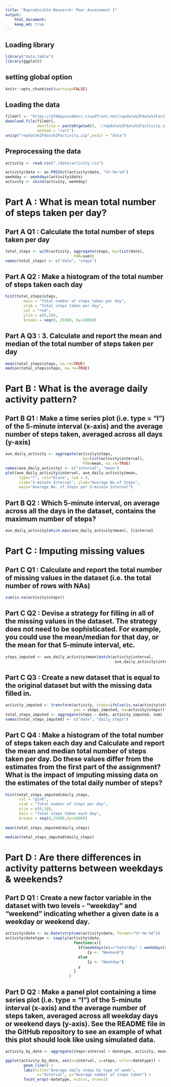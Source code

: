 ```yaml
---
title: "Reproducible Research: Peer Assessment 1"
output: 
    html_document: 
    keep_md: true
---
```

## Loading library
```r
library("data.table")
library(ggplot2)
```

## setting global option
```r
knitr::opts_chunk$set(warning=FALSE)
```

## Loading the data
```r
fileUrl <- "https://d396qusza40orc.cloudfront.net/repdata%2Fdata%2Factivity.zip"
download.file(fileUrl, 
              destfile = paste0(getwd(), '/repdata%2Fdata%2Factivity.zip'),
              method = "curl")
unzip("repdata%2Fdata%2Factivity.zip",exdir = "data")
```

## Preprocessing the data
```r
activity <- read.csv("./data/activity.csv")

activity$date <- as.POSIXct(activity$date, "%Y-%m-%d")
weekday <- weekdays(activity$date)
activity <- cbind(activity, weekday)
```

# Part A : What is mean total number of steps taken per day?

## Part A Q1 : Calculate the total number of steps taken per day
```r
total_steps <- with(activity, aggregate(steps, by=list(date),
                              FUN=sum))
names(total_steps) <- c("date", "steps")
```

## Part A Q2 : Make a histogram of the total number of steps taken each day
```r
hist(total_steps$steps,
        main = "Total number of steps taken per day",
        xlab = "Total steps taken per day",
        col = "red",
        ylim = c(0,20),
        breaks = seq(0, 25000, by=1000))
```
        
## Part A Q3 : 3.	Calculate and report the mean and median of the total number of steps taken per day
```r
mean(total_steps$steps, na.rm=TRUE)
median(total_steps$steps, na.rm=TRUE)
```

# Part B : What is the average daily activity pattern?

## Part B Q1 : Make a time series plot (i.e. type = "l") of the 5-minute interval (x-axis) and the average number of steps taken, averaged across all days (y-axis)
```r
ave_daily_activity <- aggregate(activity$steps,
                                  by=list(activity$interval),
                                  FUN=mean, na.rm=TRUE)
names(ave_daily_activity) <- c("interval", "mean")
plot(ave_daily_activity$interval, ave_daily_activity$mean,
      type="l", col="black", lwd = 4,
      xlab="5-minute Interval", ylab="Average No.of Steps",
      main="Average No. of Steps per 5-minute Interval")
```

## Part B Q2 : Which 5-minute interval, on average across all the days in the dataset, contains the maximum number of steps?
```r
ave_daily_activity[which.max(ave_daily_activity$mean), ]$interval
```

# Part C : Imputing missing values

## Part C Q1 : Calculate and report the total number of missing values in the dataset (i.e. the total number of rows with NAs)
```r
sum(is.na(activity$steps))
```

## Part C Q2 : Devise a strategy for filling in all of the missing values in the dataset. The strategy does not need to be sophisticated. For example, you could use the mean/median for that day, or the mean for that 5-minute interval, etc.
```r
steps_imputed <- ave_daily_activity$mean[match(activity$interval,             
                                                ave_daily_activity$interval)]
```

## Part C Q3 : Create a new dataset that is equal to the original dataset but with the missing data filled in.
```r
activity_imputed <- transform(activity, steps=ifelse(is.na(activity$steps),
                              yes = steps_imputed, no=activity$steps))
total_steps_imputed <- aggregate(steps ~ date, activity_imputed, sum)
names(total_steps_imputed) <- c("date", "daily_steps")
```

## Part C Q4 : Make a histogram of the total number of steps taken each day and Calculate and report the mean and median total number of steps taken per day. Do these values differ from the estimates from the first part of the assignment? What is the impact of imputing missing data on the estimates of the total daily number of steps?
```r
hist(total_steps_imputed$daily_steps,
      col = "pink",
      xlab = "Total number of steps per day",
      ylim = c(0,20),
      main = "Total steps taken each day",
      breaks = seq(0,25000,by=1000))
      
mean(total_steps_imputed$daily_steps)

median(total_steps_imputed$daily_steps)
```

# Part D : Are there differences in activity patterns between weekdays & weekends?

## Part D Q1 : Create a new factor variable in the dataset with two levels - “weekday” and “weekend” indicating whether a given date is a weekday or weekend day.
```r
activity$date <- as.Date(strptime(activity$date, format="%Y-%m-%d"))
activity$datetype <- sapply(activity$date,
                              function(x){
                                if(weekdays(x)=="Saturday" | weekdays(x)=="Sunday")
                                    {y <- "Weekend"}
                                else 
                                    {y <- "Weekday"}
                                y
                              }
                            )
```

## Part D Q2 :	Make a panel plot containing a time series plot (i.e. type = "l") of the 5-minute interval (x-axis) and the average number of steps taken, averaged across all weekday days or weekend days (y-axis). See the README file in the GitHub repository to see an example of what this plot should look like using simulated data.
```r
activity_by_date <- aggregate(steps~interval + datetype, activity, mean, na.rm=TRUE)

ggplot(activity_by_date, aes(x=interval, y=steps, color=datetype)) +
        geom_line() +
        labs(title="Average daily steps by type of week",
              x="Interval", y="Average number of steps taken") +
        facet_wrap(~datetype, ncol=1, nrow=2)
```
